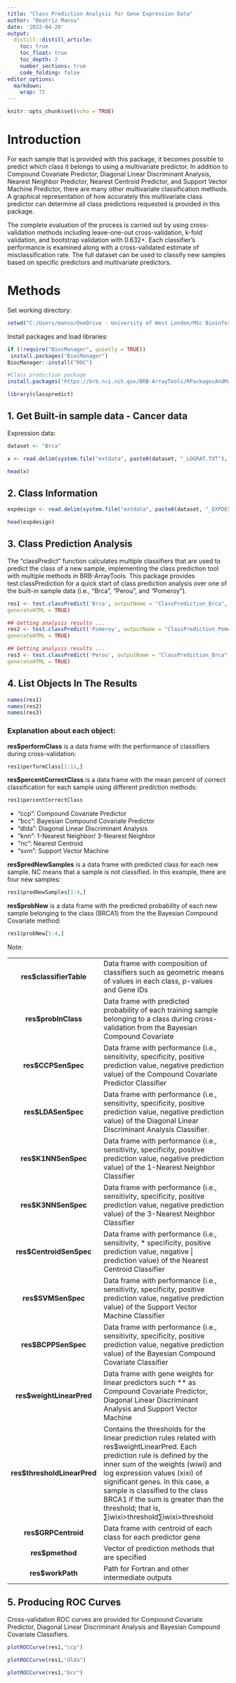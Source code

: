 ---
title: "Class Prediction Analysis for Gene Expression Data"
author: "Beatriz Manso"
date: '2022-04-20'
output: 
  distill::distill_article:
    toc: true
    toc_float: true
    toc_depth: 2
    number_sections: true
    code_folding: false
editor_options: 
  markdown: 
    wrap: 72
---

```{r setup, include=FALSE}
knitr::opts_chunk$set(echo = TRUE)
```

# Introduction

For each sample that is provided with this package, it becomes possible
to predict which class it belongs to using a multivariate predictor. In
addition to Compound Covariate Predictor, Diagonal Linear Discriminant
Analysis, Nearest Neighbor Predictor, Nearest Centroid Predictor, and
Support Vector Machine Predictor, there are many other multivariate
classification methods. A graphical representation of how accurately
this multivariate class predictor can determine all class predictions
requested is provided in this package.

The complete evaluation of the process is carried out by using
cross-validation methods including leave-one-out cross-validation,
k-fold validation, and bootstrap validation with 0.632+. Each
classifier's performance is examined along with a cross-validated
estimate of misclassification rate. The full dataset can be used to
classify new samples based on specific predictors and multivariate
predictors.

# Methods

Set working directory:

```{r}
setwd("C:/Users/manso/OneDrive - University of West London/MSc Bioinformatics - UWL/6.BGA - Bioinformatics and Genome Analysis/week 5 - Microarray analysis/practical")
```

Install packages and load libraries:

```{r}
if (!require("BiocManager", quietly = TRUE))
 install.packages("BiocManager")
BiocManager::install("ROC")

#Class prediction package
install.packages("https://brb.nci.nih.gov/BRB-ArrayTools/RPackagesAndManuals/classpredict_0.2.tar.gz", repos = NULL, type="source")

library(classpredict)


```

## 1. Get Built-in sample data - Cancer data

Expression data:

```{r}
dataset <- "Brca"

x <- read.delim(system.file("extdata", paste0(dataset, "_LOGRAT.TXT"), package = "classpredict"), header = FALSE)

head(x)
```

## 2. Class Information

```{r}
expdesign <- read.delim(system.file("extdata", paste0(dataset, "_EXPDESIGN.txt"), package = "classpredict"), as.is = TRUE)

head(expdesign)

```

## 3. Class Prediction Analysis

The "classPredict" function calculates multiple classifiers that are
used to predict the class of a new sample, implementing the class
prediction tool with multiple methods in BRB-ArrayTools. This package
provides test.classPrediction for a quick start of class prediction
analysis over one of the built-in sample data (i.e., "Brca", "Perou",
and "Pomeroy").

```{r}
res1 <- test.classPredict('Brca', outputName = "ClassPrediction_Brca", 
generateHTML = TRUE)

## Getting analysis results ...
res2 <- test.classPredict('Pomeroy', outputName = "ClassPrediction_Pomeroy", 
generateHTML = TRUE)

## Getting analysis results ...
res3 <- test.classPredict('Perou', outputName = "ClassPrediction_Brca", 
generateHTML = TRUE)


```

## 4. List Objects In The Results

```{r}
names(res1)
names(res2)
names(res3)
```

### Explanation about each object:

**res\$performClass** is a data frame with the performance of
classifiers during cross-validation:

```{r}
res1$performClass[1:11,]
```

**res\$percentCorrectClass** is a data frame with the mean percent of
correct classification for each sample using different prediction
methods:

```{r}
res1$percentCorrectClass
```

-   "ccp": Compound Covariate Predictor
-   "bcc": Bayesian Compound Covariate Predictor
-   "dlda": Diagonal Linear Discriminant Analysis
-   "knn": 1-Nearest Neighbor/ 3-Nearest Neighbor
-   "nc": Nearest Centroid
-   "svm": Support Vector Machine

**res\$predNewSamples** is a data frame with predicted class for each
new sample. NC means that a sample is not classified. In this example,
there are four new samples:

```{r}
res1$predNewSamples[1:4,]

```

**res\$probNew** is a data frame with the predicted probability of each
new sample belonging to the class (BRCA1) from the the Bayesian Compound
Covariate method:

```{r}
res1$probNew[1:4,]
```

Note:

|                              |                                                                                                                                                                                                                                                                                                                                                                             |
|:----------------------------:|:----------------------------------------------------------------------------------------------------------------------------------------------------------------------------------------------------------------------------------------------------------------------------------------------------------------------------------------------------------------------------|
|   **res\$classifierTable**   | Data frame with composition of classifiers such as geometric means of values in each class, p-values and Gene IDs                                                                                                                                                                                                                                                           |
|     **res\$probInClass**     | Data frame with predicted probability of each training sample belonging to a class during cross-validation from the Bayesian Compound Covariate                                                                                                                                                                                                                             |
|     **res\$CCPSenSpec**      | Data frame with performance (i.e., sensitivity, specificity, positive prediction value, negative prediction value) of the Compound Covariate Predictor Classifier                                                                                                                                                                                                           |
|     **res\$LDASenSpec**      | Data frame with performance (i.e., sensitivity, specificity, positive prediction value, negative prediction value) of the Diagonal Linear Discriminant Analysis Classifier.                                                                                                                                                                                                 |
|     **res\$K1NNSenSpec**     | Data frame with performance (i.e., sensitivity, specificity, positive prediction value, negative prediction value) of the 1-Nearest Neighbor Classifier                                                                                                                                                                                                                     |
|     **res\$K3NNSenSpec**     | Data frame with performance (i.e., sensitivity, specificity, positive prediction value, negative prediction value) of the 3-Nearest Neighbor Classifier                                                                                                                                                                                                                     |
|   **res\$CentroidSenSpec**   | Data frame with performance (i.e., sensitivity, \* specificity, positive prediction value, negative \| prediction value) of the Nearest Centroid Classifier                                                                                                                                                                                                                 |
|     **res\$SVMSenSpec**      | Data frame with performance (i.e., sensitivity, specificity, positive prediction value, negative prediction value) of the Support Vector Machine Classifier                                                                                                                                                                                                                 |
|     **res\$BCPPSenSpec**     | Data frame with performance (i.e., sensitivity, specificity, positive prediction value, negative prediction value) of the Bayesian Compound Covariate Classifier                                                                                                                                                                                                            |
|  **res\$weightLinearPred**   | Data frame with gene weights for linear predictors such \*\* as Compound Covariate Predictor, Diagonal Linear Discriminant Analysis and Support Vector Machine                                                                                                                                                                                                              |
| **res\$thresholdLinearPred** | Contains the thresholds for the linear prediction rules related with res\$weightLinearPred. Each prediction rule is defined by the inner sum of the weights (wiwi) and log expression values (xixi) of significant genes. In this case, a sample is classified to the class BRCA1 if the sum is greater than the threshold; that is, ∑iwixi\>threshold∑iwixi\>threshold |
|     **res\$GRPCentroid**     | Data frame with centroid of each class for each predictor gene                                                                                                                                                                                                                                                                                                              |
|       **res\$pmethod**       | Vector of prediction methods that are specified                                                                                                                                                                                                                                                                                                                             |
|      **res\$workPath**       | Path for Fortran and other intermediate outputs                                                                                                                                                                                                                                                                                                                             |

## 5. Producing ROC Curves

Cross-validation ROC curves are provided for Compound Covariate
Predictor, Diagonal Linear Discriminant Analysis and Bayesian Compound
Covariate Classifiers.

```{r}
plotROCCurve(res1,"ccp")

```

```{r}
plotROCCurve(res1,"dlda")
```

```{r}
plotROCCurve(res1,"bcc")
```
